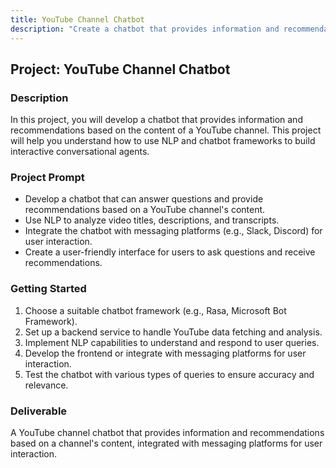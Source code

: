 ```yaml
---
title: YouTube Channel Chatbot
description: "Create a chatbot that provides information and recommendations based on a YouTube channel's content."
---
```


## Project: YouTube Channel Chatbot

### Description
In this project, you will develop a chatbot that provides information and recommendations based on the content of a YouTube channel. This project will help you understand how to use NLP and chatbot frameworks to build interactive conversational agents.

### Project Prompt
- Develop a chatbot that can answer questions and provide recommendations based on a YouTube channel's content.
- Use NLP to analyze video titles, descriptions, and transcripts.
- Integrate the chatbot with messaging platforms (e.g., Slack, Discord) for user interaction.
- Create a user-friendly interface for users to ask questions and receive recommendations.

### Getting Started
1. Choose a suitable chatbot framework (e.g., Rasa, Microsoft Bot Framework).
2. Set up a backend service to handle YouTube data fetching and analysis.
3. Implement NLP capabilities to understand and respond to user queries.
4. Develop the frontend or integrate with messaging platforms for user interaction.
5. Test the chatbot with various types of queries to ensure accuracy and relevance.

### Deliverable
A YouTube channel chatbot that provides information and recommendations based on a channel's content, integrated with messaging platforms for user interaction.